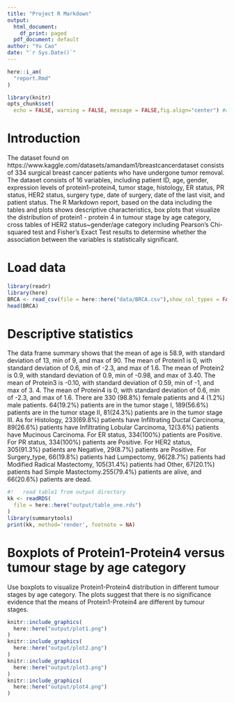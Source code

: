 ```yaml
---
title: "Project R Markdown"
output:
  html_document:
    df_print: paged
  pdf_document: default
author: "Yu Cao"
date: "`r Sys.Date()`"
---
```


```r
here::i_am(
  "report.Rmd"
)
```

```r
library(knitr)
opts_chunk$set(
  echo = FALSE, warning = FALSE, message = FALSE,fig.align="center") #align all the figures in the center
```


# Introduction
The dataset found on https://www.kaggle.com/datasets/amandam1/breastcancerdataset consists of 334 surgical breast cancer patients who have undergone tumor removal. The dataset consists of 16 variables, including patient ID, age, gender, expression levels of protein1-protein4, tumor stage, histology, ER status, PR status, HER2 status, surgery type, date of surgery, date of the last visit, and patient status. The R Markdown report, based on the data including the tables and plots shows descriptive characteristics, box plots that visualize the distribution of protein1 - protein 4 in tumour stage by age category, cross tables of HER2 status~gender/age category including Pearson's Chi-squared test and Fisher's Exact Test results to determine whether the association between the variables is statistically significant. 

# Load data
```r
library(readr)
library(here)
BRCA <- read_csv(file = here::here("data/BRCA.csv"),show_col_types = FALSE)
head(BRCA)
```

# Descriptive statistics

The data frame summary shows that the mean of age is 58.9, with standard deviation of 13, min of 9, and max of 90. The mean of Protein1 is 0, with standard deviation of 0.6, min of -2.3, and max of 1.6. The mean of Protein2 is 0.9, with standard deviation of 0.9, min of -0.98, and max of 3.40. The mean of Protein3 is -0.10, with standard deviation of 0.59, min of -1, and max of 3.
4. The mean of Protein4 is 0, with standard deviation of 0.6, min of -2.3, and max of 1.6.
There are 330 (98.8%) female patients and 4 (1.2%) male patients. 64(19.2%) patients are in the tumor stage I, 189(56.6%) patients are in the tumor stage II, 81(24.3%) patients are in the tumor stage III. As for Histology, 233(69.8%) patients have Infiltrating Ductal Carcinoma, 89(26.6%) patients have Infiltrating Lobular Carcinoma, 12(3.6%) patients have Mucinous Carcinoma. For ER status, 334(100%) patients are Positive. For PR status, 334(100%) patients are Positive. For HER2 status, 305(91.3%) patients are Negative, 29(8.7%) patients are Positive. For Surgery_type, 66(19.8%) patients had Lumpectomy, 96(28.7%) patients had Modified Radical Mastectomy, 105(31.4%) patients had Other, 67(20.1%) patients had Simple Mastectomy.255(79.4%) patients are alive, and 66(20.6%) patients are dead.

```r
#!   read table1 from output directory
kk <- readRDS(
  file = here::here("output/table_one.rds")
)
library(summarytools)
print(kk, method='render', footnote = NA)
```

# Boxplots of Protein1-Protein4 versus tumour stage by age category

Use boxplots to visualize Protein1-Protein4 distribution in different tumour stages by age category. The plots suggest that there is no significance evidence that the means of Protein1-Protein4  are different by tumour stages.

```r
knitr::include_graphics(
  here::here("output/plot1.png")
)
knitr::include_graphics(
  here::here("output/plot2.png")
)
knitr::include_graphics(
  here::here("output/plot3.png")
)
knitr::include_graphics(
  here::here("output/plot4.png")
)
```

